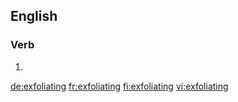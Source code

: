 ==English==

===Verb===
{{head|en|present participle}}

# {{present participle of|exfoliate|lang=en}}

[[de:exfoliating]]
[[fr:exfoliating]]
[[fi:exfoliating]]
[[vi:exfoliating]]